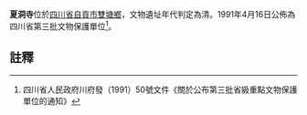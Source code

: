 {{msg:四川省文物保護單位
|名稱 = 夏洞寺
|編號 = 95
|圖片 = 
|級別 = S3
|分類 = 
|時代 = [[清代|清代]]
|地点 = [[四川省|四川省]][[自貢市|自貢市]][[雙塘鄉|雙塘鄉]]
|坐標 =
|登錄 = 1991年4月16日
}}
'''夏洞寺'''位於[[四川省|四川省]][[自貢市|自貢市]][[雙塘鄉|雙塘鄉]]，文物遺址年代判定為清。1991年4月16日公佈為四川省第三批文物保護單位<ref>四川省人民政府川府發（1991）50號文件《關於公布第三批省級重點文物保護單位的通知》</ref>。
==註釋==
{{reflist}}
{{文物保護單位小作品}}
{{自貢市境內的四川省文物保護單位}}